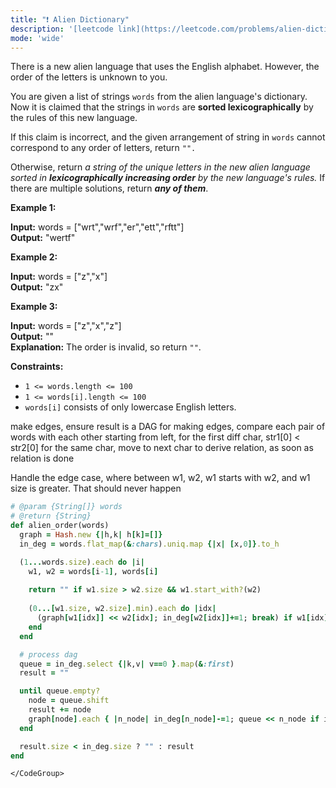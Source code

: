 ```yaml
---
title: "❗️ Alien Dictionary"
description: '[leetcode link](https://leetcode.com/problems/alien-dictionary/description/)'
mode: 'wide'
---
```

<Tabs>
  <Tab title="Question" icon="circle-question" iconType="regular">
    <Card>
      <p>There is a new alien language that uses the English alphabet. However, the order of the letters is unknown to you.</p>  <p>You are given a list of strings <code>words</code> from the alien language&#39;s dictionary. Now it is claimed that the strings in <code>words</code> are <span data-keyword="lexicographically-smaller-string-alien"><strong>sorted lexicographically</strong></span> by the rules of this new language.</p>  <p>If this claim is incorrect, and the given arrangement of string in&nbsp;<code>words</code>&nbsp;cannot correspond to any order of letters,&nbsp;return&nbsp;<code>&quot;&quot;.</code></p>  <p>Otherwise, return <em>a string of the unique letters in the new alien language sorted in <strong>lexicographically increasing order</strong> by the new language&#39;s rules</em><em>. </em>If there are multiple solutions, return<em> <strong>any of them</strong></em>.</p>   <p><strong class="example">Example 1:</strong></p>   <strong>Input:</strong> words = [&quot;wrt&quot;,&quot;wrf&quot;,&quot;er&quot;,&quot;ett&quot;,&quot;rftt&quot;] <br/> <strong>Output:</strong> &quot;wertf&quot;   <p><strong class="example">Example 2:</strong></p>   <strong>Input:</strong> words = [&quot;z&quot;,&quot;x&quot;] <br/> <strong>Output:</strong> &quot;zx&quot;   <p><strong class="example">Example 3:</strong></p>   <strong>Input:</strong> words = [&quot;z&quot;,&quot;x&quot;,&quot;z&quot;] <br/> <strong>Output:</strong> &quot;&quot; <br/> <strong>Explanation:</strong> The order is invalid, so return <code>&quot;&quot;</code>.    <p><strong>Constraints:</strong></p>  <ul>  <li><code>1 &lt;= words.length &lt;= 100</code></li>  <li><code>1 &lt;= words[i].length &lt;= 100</code></li>  <li><code>words[i]</code> consists of only lowercase English letters.</li> </ul> 
    </Card>
  </Tab>
  <Tab title="Solution" icon="lightbulb" iconType="regular" >
    <Card>
      make edges, ensure result is a DAG
for making edges, compare each pair of words with each other
starting from left, for the first diff char, str1[0] &lt; str2[0]
for the same char, move to next char to derive relation, as soon as relation is done

Handle the edge case, where between w1, w2, w1 starts with w2, and w1 size is greater. That should never happen
</Card>
  <Expandable title="code">
    <CodeGroup dropdown>
```ruby title="Alien Dictionary" lines
# @param {String[]} words
# @return {String}
def alien_order(words)
  graph = Hash.new {|h,k| h[k]=[]}
  in_deg = words.flat_map(&:chars).uniq.map {|x| [x,0]}.to_h

  (1...words.size).each do |i|
    w1, w2 = words[i-1], words[i]
    
    return "" if w1.size > w2.size && w1.start_with?(w2)
    
    (0...[w1.size, w2.size].min).each do |idx|
      (graph[w1[idx]] << w2[idx]; in_deg[w2[idx]]+=1; break) if w1[idx] != w2[idx]
    end
  end

  # process dag
  queue = in_deg.select {|k,v| v==0 }.map(&:first)
  result = ""

  until queue.empty?
    node = queue.shift
    result += node
    graph[node].each { |n_node| in_deg[n_node]-=1; queue << n_node if in_deg[n_node]==0}
  end

  result.size < in_deg.size ? "" : result
end
```
    </CodeGroup>
  </Expandable>
  </Tab>
</Tabs>